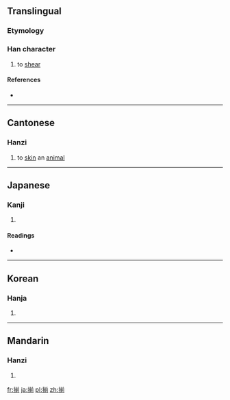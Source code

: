==Translingual==
===Etymology===
{{Han_compound|手|t1=hand|alt1=扌|前}}

===Han character===
{{Han char|rn=64|rad=手|as=09|sn=12|four=5802<sub>1</sub>|canj=手廿月弓 (QTBN)|ids=⿰[[扌]][[前]]}}

# to [[shear]]

====References====
* {{Han ref|kx=0440.260|dkj=12319|dj=0791.230|hdz=31923.130|uh=63C3|ud=25539|bh=D959|bd=55641}}

----

==Cantonese==

===Hanzi===
{{yue-hanzi|jyut=[[zin1]], [[zin2]]|y=jin1, jin2}}

# to [[skin]] an [[animal]]

----

==Japanese==

===Kanji===
{{ja-kanji|grade=|rs=手09}}

# {{defn|lang=ja|sort=手09}}

====Readings====
* {{ja-readings|on=[[せん]] (sen)|kun= [[きる]] (kiru), [[そろう]] (sorou), [[そろえる]] (soroeru), [[そろい]] (soroi)}}

----

==Korean==

===Hanja===
{{ko-hanja|hangeul=전|eumhun=|rv=jeon|mr=chŏn|y=cen}}

# {{defn|lang=ko|sort=手09}}

----

==Mandarin==

===Hanzi===
{{cmn-hanzi|pin=[[jiān]] ([[jian1]])|wg=chien<sup>1</sup>}}

# {{defn|lang=cmn|sort=手09}}

[[fr:揃]]
[[ja:揃]]
[[pl:揃]]
[[zh:揃]]
